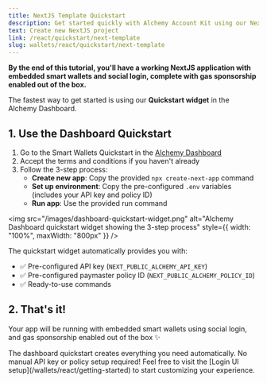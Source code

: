 ```yaml
---
title: NextJS Template Quickstart
description: Get started quickly with Alchemy Account Kit using our NextJS template with embedded smart wallets and social login.
text: Create new NextJS project
link: /react/quickstart/next-template
slug: wallets/react/quickstart/next-template
---
```


**By the end of this tutorial, you'll have a working NextJS application with embedded smart wallets and social login, complete with gas sponsorship enabled out of the box.**

The fastest way to get started is using our **Quickstart widget** in the Alchemy Dashboard.

## 1. Use the Dashboard Quickstart

1. Go to the Smart Wallets Quickstart in the [Alchemy Dashboard](https://dashboard.alchemy.com/services/smart-wallets/quickstart)
2. Accept the terms and conditions if you haven't already
3. Follow the 3-step process:
   - **Create new app**: Copy the provided `npx create-next-app` command
   - **Set up environment**: Copy the pre-configured `.env` variables (includes your API key and policy ID)
   - **Run app**: Use the provided run command

<img
  src="/images/dashboard-quickstart-widget.png"
  alt="Alchemy Dashboard quickstart widget showing the 3-step process"
  style={{ width: "100%", maxWidth: "800px" }}
/>

The quickstart widget automatically provides you with:

- ✅ Pre-configured API key (`NEXT_PUBLIC_ALCHEMY_API_KEY`)
- ✅ Pre-configured paymaster policy ID (`NEXT_PUBLIC_ALCHEMY_POLICY_ID`)
- ✅ Ready-to-use commands

## 2. That's it!

Your app will be running with embedded smart wallets using social login, and gas sponsorship enabled out of the box ✨

<Tip>
  The dashboard quickstart creates everything you need automatically. No manual
  API key or policy setup required! Feel free to visit the [Login UI
  setup](/wallets/react/getting-started) to start customizing your experience.
</Tip>

